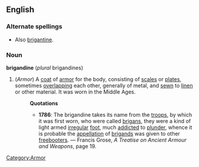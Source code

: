 ==English==
===Alternate spellings===
* Also [[brigantine]].
===Noun===
'''brigandine''' (''plural'' brigandines)
#(''Armor'') [[Category:Armor]] A [[coat]] of [[armor]] for the body, consisting of [[scale]]s or [[plate]]s, sometimes [[overlap]]ping each other, generally of metal, and [[sewn]] to [[linen]] or other material. It was worn in the Middle Ages.
#:'''Quotations'''
#:*'''1786''': The brigandine takes its name from the [[troop]]s, by which it was first worn, who were called [[brigan]]s, they were a kind of light armed [[irregular]] [[foot]], much [[addicted]] to [[plunder]], whence it is probable the [[appellation]] of [[brigand]]s was given to other [[freebooter]]s. &mdash; Francis Grose, ''A Treatise on Ancient Armour and Weapons'', page 19.
